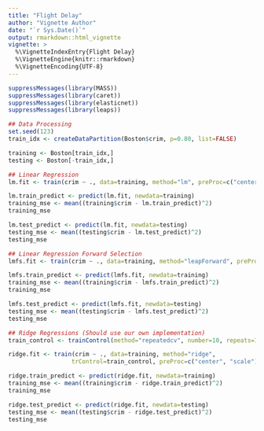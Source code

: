 ```yaml
---
title: "Flight Delay"
author: "Vignette Author"
date: "`r Sys.Date()`"
output: rmarkdown::html_vignette
vignette: >
  %\VignetteIndexEntry{Flight Delay}
  %\VignetteEngine{knitr::rmarkdown}
  %\VignetteEncoding{UTF-8}
---
```


```r
suppressMessages(library(MASS))
suppressMessages(library(caret))
suppressMessages(library(elasticnet))
suppressMessages(library(leaps))

## Data Processing
set.seed(123)
train_idx <- createDataPartition(Boston$crim, p=0.80, list=FALSE)

training <- Boston[train_idx,]
testing <- Boston[-train_idx,]

## Linear Regression
lm.fit <- train(crim ~ ., data=training, method="lm", preProc=c("center", "scale"))

lm.train_predict <- predict(lm.fit, newdata=training)
training_mse <- mean((training$crim - lm.train_predict)^2)
training_mse

lm.test_predict <- predict(lm.fit, newdata=testing)
testing_mse <- mean((testing$crim - lm.test_predict)^2)
testing_mse

## Linear Regression Forward Selection
lmfs.fit <- train(crim ~ ., data=training, method="leapForward", preProc=c("center", "scale"))

lmfs.train_predict <- predict(lmfs.fit, newdata=training)
training_mse <- mean((training$crim - lmfs.train_predict)^2)
training_mse

lmfs.test_predict <- predict(lmfs.fit, newdata=testing)
testing_mse <- mean((testing$crim - lmfs.test_predict)^2)
testing_mse

## Ridge Regressions (Should use our own implementation)
train_control <- trainControl(method="repeatedcv", number=10, repeats=10)

ridge.fit <- train(crim ~ ., data=training, method="ridge", 
                  trControl=train_control, preProc=c("center", "scale"))

ridge.train_predict <- predict(ridge.fit, newdata=training)
training_mse <- mean((training$crim - ridge.train_predict)^2)
training_mse

ridge.test_predict <- predict(ridge.fit, newdata=testing)
testing_mse <- mean((testing$crim - ridge.test_predict)^2)
testing_mse
```
